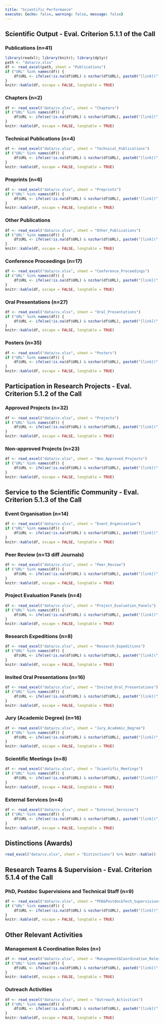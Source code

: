 ```yaml
---
title: "Scientific Performance"
execute: {echo: false, warning: false, message: false}
---
```


## Scientific Output - Eval. Criterion 5.1.1 of the Call

### Publications (n=41)
```r
library(readxl); library(knitr); library(dplyr)
path <- "data/cv.xlsx"
df <- read_excel(path, sheet = "Publications")
if ("URL" %in% names(df)) {
	df$URL <- ifelse(!is.na(df$URL) & nzchar(df$URL), paste0("[link](", df$URL, ")"), "")
}
knitr::kable(df, escape = FALSE, longtable = TRUE)
```

### Chapters (n=2)
```r
df <- read_excel("data/cv.xlsx", sheet = "Chapters")
if ("URL" %in% names(df)) {
	df$URL <- ifelse(!is.na(df$URL) & nzchar(df$URL), paste0("[link](", df$URL, ")"), "")
}
knitr::kable(df, escape = FALSE, longtable = TRUE)
```

### Technical Publications (n=4)
```r
df <- read_excel("data/cv.xlsx", sheet = "Technical_Publications")
if ("URL" %in% names(df)) {
	df$URL <- ifelse(!is.na(df$URL) & nzchar(df$URL), paste0("[link](", df$URL, ")"), "")
}
knitr::kable(df, escape = FALSE, longtable = TRUE)
```

### Preprints (n=6)
```r
df <- read_excel("data/cv.xlsx", sheet = "Preprints")
if ("URL" %in% names(df)) {
	df$URL <- ifelse(!is.na(df$URL) & nzchar(df$URL), paste0("[link](", df$URL, ")"), "")
}
knitr::kable(df, escape = FALSE, longtable = TRUE)
```

### Other Publications
```r
df <- read_excel("data/cv.xlsx", sheet = "Other_Publications")
if ("URL" %in% names(df)) {
	df$URL <- ifelse(!is.na(df$URL) & nzchar(df$URL), paste0("[link](", df$URL, ")"), "")
} 
knitr::kable(df, escape = FALSE, longtable = TRUE)
```

### Conference Proceedings (n=17)
```r
df <- read_excel("data/cv.xlsx", sheet = "Conference_Proceedings")
if ("URL" %in% names(df)) {
	df$URL <- ifelse(!is.na(df$URL) & nzchar(df$URL), paste0("[link](", df$URL, ")"), "")
}
knitr::kable(df, escape = FALSE, longtable = TRUE)
```

### Oral Presentations (n=27)
```r
df <- read_excel("data/cv.xlsx", sheet = "Oral_Presentations")
if ("URL" %in% names(df)) {
	df$URL <- ifelse(!is.na(df$URL) & nzchar(df$URL), paste0("[link](", df$URL, ")"), "")
}
knitr::kable(df, escape = FALSE, longtable = TRUE)
```

### Posters (n=35)
```r
df <- read_excel("data/cv.xlsx", sheet = "Posters")
if ("URL" %in% names(df)) {
	df$URL <- ifelse(!is.na(df$URL) & nzchar(df$URL), paste0("[link](", df$URL, ")"), "")
}
knitr::kable(df, escape = FALSE, longtable = TRUE)
```


## Participation in Research Projects - Eval. Criterion 5.1.2 of the Call

### Approved Projects (n=32)
```r
df <- read_excel("data/cv.xlsx", sheet = "Projects")
if ("URL" %in% names(df)) {
	df$URL <- ifelse(!is.na(df$URL) & nzchar(df$URL), paste0("[link](", df$URL, ")"), "")
}
knitr::kable(df, escape = FALSE, longtable = TRUE)
```

### Non‑approved Projects (n=23)
```r
df <- read_excel("data/cv.xlsx", sheet = "Non_Approved_Projects")
if ("URL" %in% names(df)) {
	df$URL <- ifelse(!is.na(df$URL) & nzchar(df$URL), paste0("[link](", df$URL, ")"), "")
}
knitr::kable(df, escape = FALSE, longtable = TRUE)
```

## Service to the Scientific Community - Eval. Criterion 5.1.3 of the Call

### Event Organisation (n=14)
```r
df <- read_excel("data/cv.xlsx", sheet = "Event_Organisation")
if ("URL" %in% names(df)) {
	df$URL <- ifelse(!is.na(df$URL) & nzchar(df$URL), paste0("[link](", df$URL, ")"), "")
}
knitr::kable(df, escape = FALSE, longtable = TRUE)
```

### Peer Review (n=13 diff Journals)
```r
df <- read_excel("data/cv.xlsx", sheet = "Peer_Review")
if ("URL" %in% names(df)) {
	df$URL <- ifelse(!is.na(df$URL) & nzchar(df$URL), paste0("[link](", df$URL, ")"), "")
}
knitr::kable(df, escape = FALSE, longtable = TRUE)
```

### Project Evaluation Panels (n=4)
```r
df <- read_excel("data/cv.xlsx", sheet = "Project_Evaluation_Panels")
if ("URL" %in% names(df)) {
	df$URL <- ifelse(!is.na(df$URL) & nzchar(df$URL), paste0("[link](", df$URL, ")"), "")
}
knitr::kable(df, escape = FALSE, longtable = TRUE)
```

### Research Expeditions (n=8)
```r
df <- read_excel("data/cv.xlsx", sheet = "Research_Expeditions")
if ("URL" %in% names(df)) {
	df$URL <- ifelse(!is.na(df$URL) & nzchar(df$URL), paste0("[link](", df$URL, ")"), "")
}
knitr::kable(df, escape = FALSE, longtable = TRUE)
```

### Invited Oral Presentations (n=16)
```r
df <- read_excel("data/cv.xlsx", sheet = "Invited_Oral_Presentations")
if ("URL" %in% names(df)) {
	df$URL <- ifelse(!is.na(df$URL) & nzchar(df$URL), paste0("[link](", df$URL, ")"), "")
}
knitr::kable(df, escape = FALSE, longtable = TRUE)
```

### Jury (Academic Degree) (n=16)
```r
df <- read_excel("data/cv.xlsx", sheet = "Jury_Academic_Degree")
if ("URL" %in% names(df)) {
	df$URL <- ifelse(!is.na(df$URL) & nzchar(df$URL), paste0("[link](", df$URL, ")"), "")
}
knitr::kable(df, escape = FALSE, longtable = TRUE)
```

### Scientific Meetings (n=8)
```r
df <- read_excel("data/cv.xlsx", sheet = "Scientific_Meetings")
if ("URL" %in% names(df)) {
	df$URL <- ifelse(!is.na(df$URL) & nzchar(df$URL), paste0("[link](", df$URL, ")"), "")
}
knitr::kable(df, escape = FALSE, longtable = TRUE)
```

### External Services (n=4)
```r
df <- read_excel("data/cv.xlsx", sheet = "External_Services")
if ("URL" %in% names(df)) {
	df$URL <- ifelse(!is.na(df$URL) & nzchar(df$URL), paste0("[link](", df$URL, ")"), "")
}
knitr::kable(df, escape = FALSE, longtable = TRUE)
```

## Distinctions (Awards)
```r
read_excel("data/cv.xlsx", sheet = "Distinctions") %>% knitr::kable()
```

## Research Teams & Supervision - Eval. Criterion 5.1.4 of the Call
### PhD, Postdoc Supervisions and Technical Staff (n=9)
```r
df <- read_excel("data/cv.xlsx", sheet = "PhD&Postdoc&Tech_Supervisions")
if ("URL" %in% names(df)) {
	df$URL <- ifelse(!is.na(df$URL) & nzchar(df$URL), paste0("[link](", df$URL, ")"), "")
}
knitr::kable(df, escape = FALSE, longtable = TRUE)
```
## Other Relevant Activities

### Management & Coordination Roles (n=)
```r
df <- read_excel("data/cv.xlsx", sheet = "Management&Coordination_Roles")
if ("URL" %in% names(df)) {
	df$URL <- ifelse(!is.na(df$URL) & nzchar(df$URL), paste0("[link](", df$URL, ")"), "")
}
knitr::kable(df, escape = FALSE, longtable = TRUE)
```

### Outreach Activities
```r
df <- read_excel("data/cv.xlsx", sheet = "Outreach_Activities")
if ("URL" %in% names(df)) {
	df$URL <- ifelse(!is.na(df$URL) & nzchar(df$URL), paste0("[link](", df$URL, ")"), "")
}
knitr::kable(df, escape = FALSE, longtable = TRUE)
```
